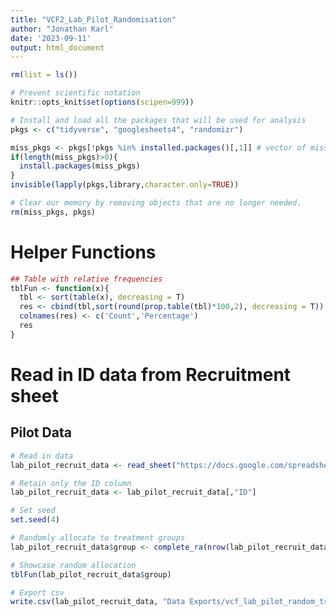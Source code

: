 ```yaml
---
title: "VCF2_Lab_Pilot_Randomisation"
author: "Jonathan Karl"
date: '2023-09-11'
output: html_document
---
```


```r
rm(list = ls())

# Prevent scientific notation
knitr::opts_knit$set(options(scipen=999))

# Install and load all the packages that will be used for analysis
pkgs <- c("tidyverse", "googlesheets4", "randomizr")

miss_pkgs <- pkgs[!pkgs %in% installed.packages()[,1]] # vector of missing packages
if(length(miss_pkgs)>0){
  install.packages(miss_pkgs)
}
invisible(lapply(pkgs,library,character.only=TRUE))

# Clear our memory by removing objects that are no longer needed.
rm(miss_pkgs, pkgs)
```

# Helper Functions

```r
## Table with relative frequencies
tblFun <- function(x){
  tbl <- sort(table(x), decreasing = T)
  res <- cbind(tbl,sort(round(prop.table(tbl)*100,2), decreasing = T))
  colnames(res) <- c('Count','Percentage')
  res
}
```

# Read in ID data from Recruitment sheet

## Pilot Data

```r

# Read in data
lab_pilot_recruit_data <- read_sheet("https://docs.google.com/spreadsheets/d/1Kyi1j640g6pliUC_XtewQnr4ZHySKp46S9p2JGqgpyg/edit#gid=84028558", sheet = "Recruited respondents")

# Retain only the ID column
lab_pilot_recruit_data <- lab_pilot_recruit_data[,"ID"]

# Set seed 
set.seed(4)

# Randomly allocate to treatment groups
lab_pilot_recruit_data$group <- complete_ra(nrow(lab_pilot_recruit_data), num_arms = 4, conditions = c("Control", "Debunking_Doctor", "Inoculation_Video", "Inoculation_Poster"))

# Showcase random allocation
tblFun(lab_pilot_recruit_data$group)

# Export csv
write.csv(lab_pilot_recruit_data, "Data Exports/vcf_lab_pilot_random_treatment_allocation.csv", row.names = F)

```

